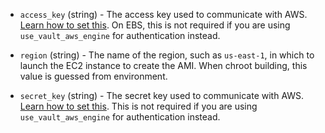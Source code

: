 <!-- Code generated from the comments of the AccessConfig struct in builder/amazon/common/access_config.go; DO NOT EDIT MANUALLY -->

- `access_key` (string) - The access key used to communicate with AWS. [Learn how to set this](/docs/builders/amazon#specifying-amazon-credentials). On EBS, this
  is not required if you are using `use_vault_aws_engine` for
  authentication instead.

- `region` (string) - The name of the region, such as `us-east-1`, in which
  to launch the EC2 instance to create the AMI.
  When chroot building, this value is guessed from environment.

- `secret_key` (string) - The secret key used to communicate with AWS. [Learn how to set
  this](amazon#specifying-amazon-credentials). This is not required
  if you are using `use_vault_aws_engine` for authentication instead.
